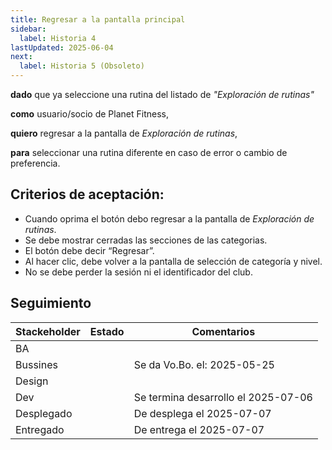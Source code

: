 ```yaml
---
title: Regresar a la pantalla principal
sidebar:
  label: Historia 4
lastUpdated: 2025-06-04
next:
  label: Historia 5 (Obsoleto)
---
```



**dado** que ya seleccione una rutina del listado de _"Exploración de rutinas"_

**como** usuario/socio de Planet Fitness,

**quiero** regresar a la pantalla de _Exploración de rutinas_,

**para** seleccionar una rutina diferente en caso de error o cambio de preferencia.

## Criterios de aceptación:

- Cuando oprima el botón debo regresar a la pantalla de _Exploración de rutinas_.
- Se debe mostrar cerradas las secciones de las categorias.
-	El botón debe decir “Regresar”.
-	Al hacer clic, debe volver a la pantalla de selección de categoría y nivel.
-	No se debe perder la sesión ni el identificador del club.

## Seguimiento

| Stackeholder |                     Estado                    |             Comentarios             |
|--------------|-----------------------------------------------|------------------------------------ |
| BA           | <Badge text="Done" variant="success" />       |                                     |
| Bussines     | <Badge text="Done" variant="success" />       | Se da Vo.Bo. el: 2025-05-25         |
| Design       | <Badge text="Done" variant="success" />       |                                     |
| Dev          | <Badge text="Done" variant="success" />       | Se termina desarrollo el 2025-07-06 |
| Desplegado   | <Badge text="Done" variant="success" />       | De desplega el 2025-07-07           |
| Entregado    | <Badge text="Done" variant="success" />       | De entrega el 2025-07-07            |


